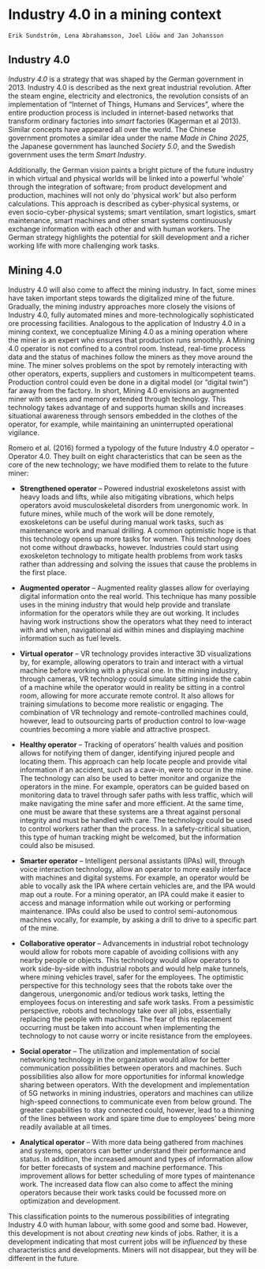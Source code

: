# Industry 4.0 in a mining context# 

```block
Erik Sundström, Lena Abrahamsson, Joel Lööw and Jan Johansson
```

## Industry 4.0

*Industry 4.0* is a strategy that was shaped by the German government in 2013. Industry 4.0 is described as the next great industrial revolution. After the steam engine, electricity and electronics, the revolution consists of an implementation of "Internet of Things, Humans and Services", where the entire production process is included in internet-based networks that transform ordinary factories into *smart* factories (Kagerman et al 2013). Similar concepts have appeared all over the world. The Chinese government promotes a similar idea under the name *Made in China 2025*, the Japanese government has launched *Society 5.0*, and the Swedish government uses the term *Smart Industry*.

Additionally, the German vision paints a bright picture of the future industry in which virtual and physical worlds will be linked into a powerful 'whole' through the integration of software; from product development and production, machines will not only do 'physical work' but also perform calculations. This approach is described as cyber-physical systems, or even socio-cyber-physical systems; smart ventilation, smart logistics, smart maintenance, smart machines and other smart systems continuously exchange information with each other and with human workers. The German strategy highlights the potential for skill development and a richer working life with more challenging work tasks.

## Mining 4.0

Industry 4.0 will also come to affect the mining industry. In fact, some mines have taken important steps towards the digitalized mine of the future. Gradually, the mining industry approaches more closely the visions of Industry 4.0, fully automated mines and more-technologically sophisticated ore processing facilities. Analogous to the application of Industry 4.0 in a mining context, we conceptualize Mining 4.0 as a mining operation where the miner is an expert who ensures that production runs smoothly. A Mining 4.0 operator is not confined to a control room. Instead, real-time process data and the status of machines follow the miners as they move around the mine. The miner solves problems on the spot by remotely interacting with other operators, experts, suppliers and customers in multicompetent teams. Production control could even be done in a digital model (or "digital twin") far away from the factory. In short, Mining 4.0 envisions an augmented miner with senses and memory extended through technology. This technology takes advantage of and supports human skills and increases situational awareness through sensors embedded in the clothes of the operator, for example, while maintaining an uninterrupted operational vigilance.

Romero et al. (2016) formed a typology of the future Industry 4.0 operator -- Operator 4.0. They built on eight characteristics that can be seen as the core of the new technology; we have modified them to relate to the future miner:

-   **Strengthened operator** -- Powered industrial exoskeletons assist with heavy loads and lifts, while also mitigating vibrations, which helps operators avoid musculoskeletal disorders from unergonomic work. In future mines, while much of the work will be done remotely, exoskeletons can be useful during manual work tasks, such as maintenance work and manual drilling. A common optimistic hope is that this technology opens up more tasks for women. This technology does not come without drawbacks, however. Industries could start using exoskeleton technology to mitigate health problems from work tasks rather than addressing and solving the issues that cause the problems in the first place.

-   **Augmented operator** -- Augmented reality glasses allow for overlaying digital information onto the real world. This technique has many possible uses in the mining industry that would help provide and translate information for the operators while they are out working. It includes having work instructions show the operators what they need to interact with and when, navigational aid within mines and displaying machine information such as fuel levels.

-   **Virtual operator** -- VR technology provides interactive 3D visualizations by, for example, allowing operators to train and interact with a virtual machine before working with a physical one. In the mining industry, through cameras, VR technology could simulate sitting inside the cabin of a machine while the operator would in reality be sitting in a control room, allowing for more accurate remote control. It also allows for training simulations to become more realistic or engaging. The combination of VR technology and remote-controlled machines could, however, lead to outsourcing parts of production control to low-wage countries becoming a more viable and attractive prospect.

-   **Healthy operator** -- Tracking of operators' health values and position allows for notifying them of danger, identifying injured people and locating them. This approach can help locate people and provide vital information if an accident, such as a cave-in, were to occur in the mine. The technology can also be used to better monitor and organize the operators in the mine. For example, operators can be guided based on monitoring data to travel through safer paths with less traffic, which will make navigating the mine safer and more efficient. At the same time, one must be aware that these systems are a threat against personal integrity and must be handled with care. The technology could be used to control workers rather than the process. In a safety-critical situation, this type of human tracking might be welcomed, but the information could also be misused.

-   **Smarter operator** -- Intelligent personal assistants (IPAs) will, through voice interaction technology, allow an operator to more easily interface with machines and digital systems. For example, an operator would be able to vocally ask the IPA where certain vehicles are, and the IPA would map out a route. For a mining operator, an IPA could make it easier to access and manage information while out working or performing maintenance. IPAs could also be used to control semi-autonomous machines vocally, for example, by asking a drill to drive to a specific part of the mine.

-   **Collaborative operator** -- Advancements in industrial robot technology would allow for robots more capable of avoiding collisions with any nearby people or objects. This technology would allow operators to work side-by-side with industrial robots and would help make tunnels, where mining vehicles travel, safer for the employees. The optimistic perspective for this technology sees that the robots take over the dangerous, unergonomic and/or tedious work tasks, letting the employees focus on interesting and safe work tasks. From a pessimistic perspective, robots and technology take over all jobs, essentially replacing the people with machines. The fear of this replacement occurring must be taken into account when implementing the technology to not cause worry or incite resistance from the employees.

-   **Social operator** -- The utilization and implementation of social networking technology in the organization would allow for better communication possibilities between operators and machines. Such possibilities also allow for more opportunities for informal knowledge sharing between operators. With the development and implementation of 5G networks in mining industries, operators and machines can utilize high-speed connections to communicate even from below ground. The greater capabilities to stay connected could, however, lead to a thinning of the lines between work and spare time due to employees' being more readily available at all times.

-   **Analytical operator** -- With more data being gathered from machines and systems, operators can better understand their performance and status. In addition, the increased amount and types of information allow for better forecasts of system and machine performance. This improvement allows for better scheduling of more types of maintenance work. The increased data flow can also come to affect the mining operators because their work tasks could be focussed more on optimization and development.

This classification points to the numerous possibilities of integrating Industry 4.0 with human labour, with some good and some bad. However, this development is not about *creating new* kinds of jobs. Rather, it is a development indicating that most current jobs will be *influenced* by these characteristics and developments. Miners will not disappear, but they will be different in the future.
